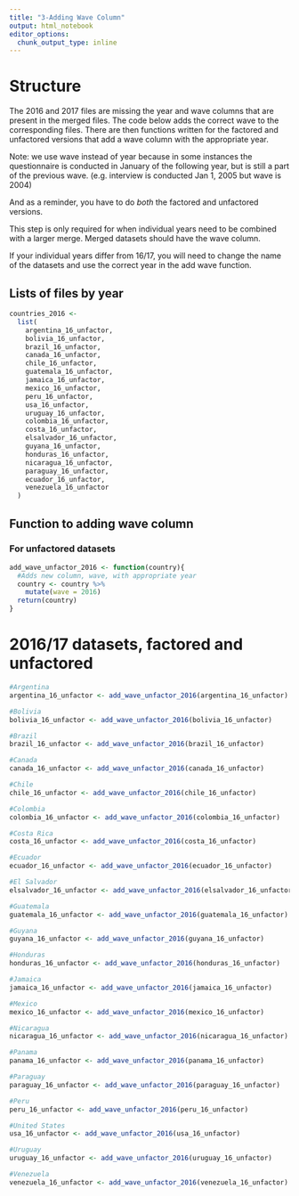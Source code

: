 ```yaml
---
title: "3-Adding Wave Column"
output: html_notebook
editor_options: 
  chunk_output_type: inline
---
```


# Structure
The 2016 and 2017 files are missing the year and wave columns that are present in the merged files. The code below adds the correct wave to the corresponding files. There are then functions written for the factored and unfactored versions that add a wave column with the appropriate year.

Note: we use wave instead of year because in some instances the questionnaire is conducted in January of the following year, but is still a part of the previous wave. (e.g. interview is conducted Jan 1, 2005 but wave is 2004)

And as a reminder, you have to do *both* the factored and unfactored versions.

This step is only required for when individual years need to be combined with a larger merge. Merged datasets should have the wave column.

If your individual years differ from 16/17, you will need to change the name of the datasets and use the correct year in the add wave function.

## Lists of files by year
```r
countries_2016 <-
  list(
    argentina_16_unfactor,
    bolivia_16_unfactor,
    brazil_16_unfactor,
    canada_16_unfactor,
    chile_16_unfactor,
    guatemala_16_unfactor,
    jamaica_16_unfactor,
    mexico_16_unfactor,
    peru_16_unfactor,
    usa_16_unfactor,
    uruguay_16_unfactor,
    colombia_16_unfactor,
    costa_16_unfactor,
    elsalvador_16_unfactor,
    guyana_16_unfactor,
    honduras_16_unfactor,
    nicaragua_16_unfactor,
    paraguay_16_unfactor,
    ecuador_16_unfactor,
    venezuela_16_unfactor
  )
```

## Function to adding wave column
### For unfactored datasets
```r
add_wave_unfactor_2016 <- function(country){
  #Adds new column, wave, with appropriate year
  country <- country %>%
    mutate(wave = 2016)
  return(country)
}
```



# 2016/17 datasets, factored and unfactored
```r
#Argentina
argentina_16_unfactor <- add_wave_unfactor_2016(argentina_16_unfactor)

#Bolivia
bolivia_16_unfactor <- add_wave_unfactor_2016(bolivia_16_unfactor)

#Brazil
brazil_16_unfactor <- add_wave_unfactor_2016(brazil_16_unfactor)

#Canada
canada_16_unfactor <- add_wave_unfactor_2016(canada_16_unfactor)

#Chile
chile_16_unfactor <- add_wave_unfactor_2016(chile_16_unfactor)

#Colombia
colombia_16_unfactor <- add_wave_unfactor_2016(colombia_16_unfactor)

#Costa Rica
costa_16_unfactor <- add_wave_unfactor_2016(costa_16_unfactor)

#Ecuador
ecuador_16_unfactor <- add_wave_unfactor_2016(ecuador_16_unfactor)

#El Salvador
elsalvador_16_unfactor <- add_wave_unfactor_2016(elsalvador_16_unfactor)

#Guatemala
guatemala_16_unfactor <- add_wave_unfactor_2016(guatemala_16_unfactor) 

#Guyana
guyana_16_unfactor <- add_wave_unfactor_2016(guyana_16_unfactor)

#Honduras
honduras_16_unfactor <- add_wave_unfactor_2016(honduras_16_unfactor)

#Jamaica
jamaica_16_unfactor <- add_wave_unfactor_2016(jamaica_16_unfactor)

#Mexico
mexico_16_unfactor <- add_wave_unfactor_2016(mexico_16_unfactor)

#Nicaragua
nicaragua_16_unfactor <- add_wave_unfactor_2016(nicaragua_16_unfactor)

#Panama
panama_16_unfactor <- add_wave_unfactor_2016(panama_16_unfactor)

#Paraguay
paraguay_16_unfactor <- add_wave_unfactor_2016(paraguay_16_unfactor)

#Peru
peru_16_unfactor <- add_wave_unfactor_2016(peru_16_unfactor)

#United States
usa_16_unfactor <- add_wave_unfactor_2016(usa_16_unfactor)

#Uruguay
uruguay_16_unfactor <- add_wave_unfactor_2016(uruguay_16_unfactor)

#Venezuela
venezuela_16_unfactor <- add_wave_unfactor_2016(venezuela_16_unfactor)
```